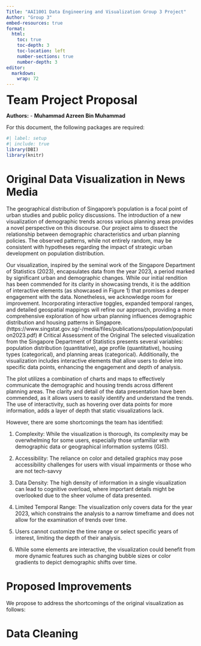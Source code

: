 ```yaml
---
Title: "AAI1001 Data Engineering and Visualization Group 3 Project"
Author: "Group 3"
embed-resources: true
format:
  html:
    toc: true
    toc-depth: 3
    toc-location: left
    number-sections: true
    number-depth: 3
editor: 
  markdown: 
    wrap: 72
---
```


<font size="6"> **Team Project Proposal** </font>

**Authors:** - **Muhammad Azreen Bin Muhammad**

For this document, the following packages are required:

```r
#| label: setup 
#| include: true
library(DBI)
library(knitr)
```

# Original Data Visualization in News Media

The geographical distribution of Singapore's population is a focal point
of urban studies and public policy discussions. The introduction of a
new visualization of demographic trends across various planning areas
provides a novel perspective on this discourse. Our project aims to
dissect the relationship between demographic characteristics and urban
planning policies. The observed patterns, while not entirely random, may
be consistent with hypotheses regarding the impact of strategic urban
development on population distribution.

Our visualization, inspired by the seminal work of the Singapore
Department of Statistics (2023), encapsulates data from the year 2023, a
period marked by significant urban and demographic changes. While our
initial rendition has been commended for its clarity in showcasing
trends, it is the addition of interactive elements (as showcased in
Figure 1) that promises a deeper engagement with the data. Nonetheless,
we acknowledge room for improvement. Incorporating interactive toggles,
expanded temporal ranges, and detailed geospatial mappings will refine
our approach, providing a more comprehensive exploration of how urban
planning influences demographic distribution and housing patterns in
Singapore.
(https://www.singstat.gov.sg/-/media/files/publications/population/population2023.pdf)
\# Critical Assessment of the Original The selected visualization from
the Singapore Department of Statistics presents several variables:
population distribution (quantitative), age profile (quantitative),
housing types (categorical), and planning areas (categorical).
Additionally, the visualization includes interactive elements that allow
users to delve into specific data points, enhancing the engagement and
depth of analysis.

The plot utilizes a combination of charts and maps to effectively
communicate the demographic and housing trends across different planning
areas. The clarity and detail of the data presentation have been
commended, as it allows users to easily identify and understand the
trends. The use of interactivity, such as hovering over data points for
more information, adds a layer of depth that static visualizations lack.

However, there are some shortcomings the team has identified:

1.  Complexity: While the visualization is thorough, its complexity may
    be overwhelming for some users, especially those unfamiliar with
    demographic data or geographical information systems (GIS).

2.  Accessibility: The reliance on color and detailed graphics may pose
    accessibility challenges for users with visual impairments or those
    who are not tech-savvy

3.  Data Density: The high density of information in a single
    visualization can lead to cognitive overload, where important
    details might be overlooked due to the sheer volume of data
    presented.

4.  Limited Temporal Range: The visualization only covers data for the
    year 2023, which constrains the analysis to a narrow timeframe and
    does not allow for the examination of trends over time.

5.   Users cannot customize the time range or select specific years of interest, limiting the depth of their analysis.

6.  While some elements are interactive, the visualization could benefit from more dynamic features such as changing bubble sizes or color gradients to depict demographic shifts over time.

# Proposed Improvements

We propose to address the shortcomings of the original visualization as
follows:

# Data Cleaning
